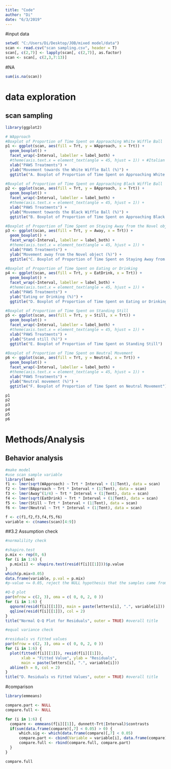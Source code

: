 ---
title: "Code"
author: "Di"
date: "6/3/2019"
---

#input data
```{r}
setwd( "C:/Users/Di/Desktop/JOB/mixed model/data")
scan <- read.csv("scan sampling.csv", header = T)
scan[, c(2,7)] <- lapply(scan[, c(2,7)], as.factor)
scan <- scan[, c(2,3,7:13)]
```

#NA
```{r}
sum(is.na(scan))
```


# data exploration
## scan sampling
```{r}
library(ggplot2)

# WApproach
#Boxplot of Proportion of Time Spent on Approaching White Wiffle Ball
p1 <- ggplot(scan, aes(fill = Trt, y = WApproach, x = Trt)) +
  geom_boxplot() +
  facet_wrap(~Interval, labeller = label_both) +
  #theme(axis.text.x = element_text(angle = 45, hjust = 1)) + #Italian type
  xlab("PAWS Treatments") + 
  ylab("Movement towards the White Wiffle Ball (%)") +
  ggtitle("A. Boxplot of Proportion of Time Spent on Approaching White Wiffle Ball")

#Boxplot of Proportion of Time Spent on Approaching Black Wiffle Ball
p2 <- ggplot(scan, aes(fill = Trt, y = BApproach, x = Trt)) +
  geom_boxplot() +
  facet_wrap(~Interval, labeller = label_both) +
  #theme(axis.text.x = element_text(angle = 45, hjust = 1)) + 
  xlab("PAWS Treatments") + 
  ylab("Movement towards the Black Wiffle Ball (%)") +
  ggtitle("B. Boxplot of Proportion of Time Spent on Approaching Black Wiffle Ball")

#Boxplot of Proportion of Time Spent on Staying Away from the Novel object
p3 <- ggplot(scan, aes(fill = Trt, y = Away, x = Trt)) +
  geom_boxplot() +
  facet_wrap(~Interval, labeller = label_both) +
  #theme(axis.text.x = element_text(angle = 45, hjust = 1)) + 
  xlab("PAWS Treatments") + 
  ylab("Movement away from the Novel object (%)") +
  ggtitle("C. Boxplot of Proportion of Time Spent on Staying Away from the Novel object")

#Boxplot of Proportion of Time Spent on Eating or Drinking
p4 <- ggplot(scan, aes(fill = Trt, y = EatDrink, x = Trt)) +
  geom_boxplot() +
  facet_wrap(~Interval, labeller = label_both) +
  #theme(axis.text.x = element_text(angle = 45, hjust = 1)) + 
  xlab("PAWS Treatments") + 
  ylab("Eating or Drinking (%)") +
  ggtitle("D. Boxplot of Proportion of Time Spent on Eating or Drinking")

#Boxplot of Proportion of Time Spent on Standing Still
p5 <- ggplot(scan, aes(fill = Trt, y = Still, x = Trt)) +
  geom_boxplot() +
  facet_wrap(~Interval, labeller = label_both) +
  #theme(axis.text.x = element_text(angle = 45, hjust = 1)) + 
  xlab("PAWS Treatments") + 
  ylab("Stand still (%)") +
  ggtitle("E. Boxplot of Proportion of Time Spent on Standing Still")

#Boxplot of Proportion of Time Spent on Neutral Movement
p6 <- ggplot(scan, aes(fill = Trt, y = Neutral, x = Trt)) +
  geom_boxplot() +
  facet_wrap(~Interval, labeller = label_both) +
  #theme(axis.text.x = element_text(angle = 45, hjust = 1)) + 
  xlab("PAWS Treatments") + 
  ylab("Neutral movement (%)") +
  ggtitle("F. Boxplot of Proportion of Time Spent on Neutral Movement")

p1
p2
p3
p4
p5
p6
```

# Methods/Analysis 
## Behavior analysis
```{r}
#make model
#use scan sample variable
library(lme4)
f1 <- lmer(sqrt(WApproach) ~ Trt * Interval + (1|Tent), data = scan)
f2 <- lmer(BApproach ~ Trt * Interval + (1|Tent), data = scan) 
f3 <- lmer(Away^(1/4) ~ Trt * Interval + (1|Tent), data = scan) 
f4 <- lmer(sqrt(EatDrink) ~ Trt * Interval + (1|Tent), data = scan) 
f5 <- lmer(Still ~ Trt * Interval + (1|Tent), data = scan) 
f6 <- lmer(Neutral ~ Trt * Interval + (1|Tent), data = scan) 

f <- c(f1,f2,f3,f4,f5,f6)
variable <- c(names(scan)[4:9])
```

##3.2 Assumption check
```{r}
#normalility check

#shapiro.test
p.mix <- rep(0, 6)
for (i in 1:6) {
  p.mix[i] <- shapiro.test(resid(f[i][[1]]))$p.value
}
which(p.mix<0.05)
data.frame(variable, p.val = p.mix)
#p-value <= 0.05, reject the NULL hypothesis that the samples came from a Normal distribution.

#Q-Q plot
par(mfrow = c(2, 3), oma = c( 0, 0, 2, 0 ))
for (i in 1:6) {
  qqnorm(resid(f[i][[1]]), main = paste(letters[i], ".", variable[i]))
  qqline(resid(f[i][[1]]), col = 2)
}
title("Normal Q-Q Plot for Residuals", outer = TRUE) #overall title
```

```{r}
#equal variance check

#residuals vs fitted values
par(mfrow = c(2, 3), oma = c( 0, 0, 2, 0 ))
for (i in 1:6) {
  plot(fitted(f[i][[1]]), resid(f[i][[1]]), 
       xlab = "Fitted Value", ylab = "Residuals",
       main = paste(letters[i], ".", variable[i]))
  abline(h = 0, col = 2)
}
title("D. Residuals vs Fitted Values", outer = TRUE) #overall title
```

#comparison
```{r}
library(emmeans)

compare.part <- NULL
compare.full <- NULL

for (i in 1:6) { 
  compare <- emmeans(f[i][[1]], dunnett~Trt|Interval)$contrasts
  if(sum(data.frame(compare)[,7] < 0.05) > 0) {
      which.sig <- which(data.frame(compare)[,7] < 0.05)
      compare.part <- cbind(Variable = variable[i], data.frame(compare)[which.sig, 1:3])
      compare.full <- rbind(compare.full, compare.part)
  }
}

compare.full 
```

